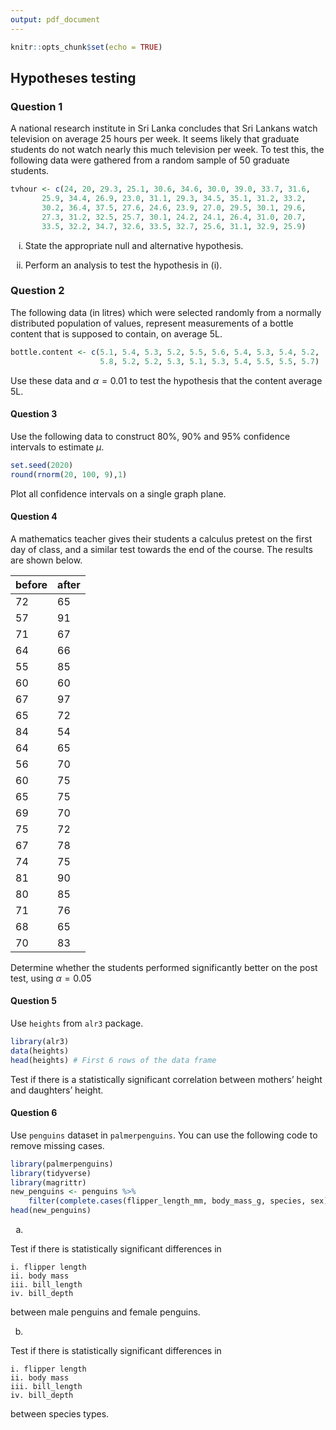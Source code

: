 ```yaml
---
output: pdf_document
---
```


```r
knitr::opts_chunk$set(echo = TRUE)
```

## Hypotheses testing

### Question 1

A national research institute in Sri Lanka concludes that Sri Lankans watch television on average 25 hours per week. It seems likely that graduate students do not watch nearly this much television per week. To test this, the following data were gathered from a random sample of 50 graduate students.

```r
tvhour <- c(24, 20, 29.3, 25.1, 30.6, 34.6, 30.0, 39.0, 33.7, 31.6, 
       25.9, 34.4, 26.9, 23.0, 31.1, 29.3, 34.5, 35.1, 31.2, 33.2, 
       30.2, 36.4, 37.5, 27.6, 24.6, 23.9, 27.0, 29.5, 30.1, 29.6, 
       27.3, 31.2, 32.5, 25.7, 30.1, 24.2, 24.1, 26.4, 31.0, 20.7, 
       33.5, 32.2, 34.7, 32.6, 33.5, 32.7, 25.6, 31.1, 32.9, 25.9)
```

i. State the appropriate null and alternative hypothesis.

ii. Perform an analysis to test the hypothesis in (i).

### Question 2

The following data (in litres) which were selected randomly from a normally distributed population of values, represent measurements of a bottle content that is supposed to contain, on average 5L.

```r
bottle.content <- c(5.1, 5.4, 5.3, 5.2, 5.5, 5.6, 5.4, 5.3, 5.4, 5.2,
                    5.8, 5.2, 5.2, 5.3, 5.1, 5.3, 5.4, 5.5, 5.5, 5.7)
```

Use these data and $\alpha=0.01$ to test the hypothesis that the content average 5L.

#### Question 3

Use the following data to construct 80%, 90% and 95% confidence intervals to estimate $\mu$.

```r
set.seed(2020)
round(rnorm(20, 100, 9),1)
```

Plot all confidence intervals on a single graph plane.

#### Question 4

A mathematics teacher gives their students a calculus pretest on the first day of class, and a similar test towards the end of the course. The results are shown below.

|before|after|
|---|---|
|72|65|
|57|91|
|71|67|
|64|66|
|55|85|
|60|60|
|67|97|
|65|72|
|84|54|
|64|65|
|56|70|
|60|75|
|65|75|
|69|70|
|75|72|
|67|78|
|74|75|
|81|90|
|80|85|
|71|76|
|68|65|
|70|83|

Determine whether the students performed significantly better on the post test, using $\alpha=0.05$

#### Question 5

Use `heights` from `alr3` package.

```r
library(alr3)
data(heights)
head(heights) # First 6 rows of the data frame
```


Test if there is a statistically significant correlation between mothers' height and daughters' height.

#### Question 6

Use `penguins` dataset in `palmerpenguins`. You can use the following code to remove missing cases.

```r
library(palmerpenguins)
library(tidyverse)
library(magrittr)
new_penguins <- penguins %>%
    filter(complete.cases(flipper_length_mm, body_mass_g, species, sex))
head(new_penguins)
```

a)

Test if there is statistically significant differences in

    i. flipper length
    ii. body mass
    iii. bill_length
    iv. bill_depth

between male penguins and female penguins.

b)

Test if there is statistically significant differences in

    i. flipper length
    ii. body mass
    iii. bill_length
    iv. bill_depth

between species types.







